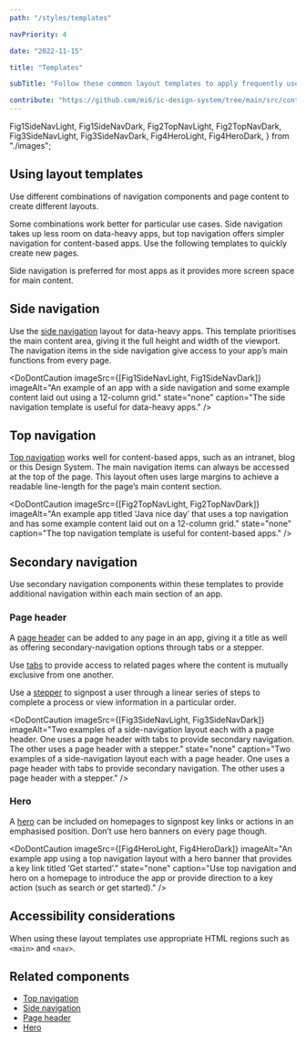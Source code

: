```yaml
---
path: "/styles/templates"

navPriority: 4

date: "2022-11-15"

title: "Templates"

subTitle: "Follow these common layout templates to apply frequently used navigation patterns to your app designs."

contribute: "https://github.com/mi6/ic-design-system/tree/main/src/content/structured/styles/templates.mdx"
---
```


  Fig1SideNavLight,
  Fig1SideNavDark,
  Fig2TopNavLight,
  Fig2TopNavDark,
  Fig3SideNavLight,
  Fig3SideNavDark,
  Fig4HeroLight,
  Fig4HeroDark,
} from "./images";

## Using layout templates

Use different combinations of navigation components and page content to create different layouts.

Some combinations work better for particular use cases. Side navigation takes up less room on data-heavy apps, but top navigation offers simpler navigation for content-based apps. Use the following templates to quickly create new pages.

Side navigation is preferred for most apps as it provides more screen space for main content.

## Side navigation

Use the [side navigation](/components/side-navigation) layout for data-heavy apps. This template prioritises the main content area, giving it the full height and width of the viewport. The navigation items in the side navigation give access to your app’s main functions from every page.

<DoDontCaution
  imageSrc={[Fig1SideNavLight, Fig1SideNavDark]}
  imageAlt="An example of an app with a side navigation and some example content laid out using a 12-column grid."
  state="none"
  caption="The side navigation template is useful for data-heavy apps."
/>

## Top navigation

[Top navigation](/components/top-navigation) works well for content-based apps, such as an intranet, blog or this Design System. The main navigation items can always be accessed at the top of the page. This layout often uses large margins to achieve a readable line-length for the page’s main content section.

<DoDontCaution
  imageSrc={[Fig2TopNavLight, Fig2TopNavDark]}
  imageAlt="An example app titled ‘Java nice day’ that uses a top navigation and has some example content laid out on a 12-column grid."
  state="none"
  caption="The top navigation template is useful for content-based apps."
/>

## Secondary navigation

Use secondary navigation components within these templates to provide additional navigation within each main section of an app.

### Page header

A [page header](/components/page-header) can be added to any page in an app, giving it a title as well as offering secondary-navigation options through tabs or a stepper.

Use [tabs](/components/tabs) to provide access to related pages where the content is mutually exclusive from one another.

Use a [stepper](/components/stepper) to signpost a user through a linear series of steps to complete a process or view information in a particular order.

<DoDontCaution
  imageSrc={[Fig3SideNavLight, Fig3SideNavDark]}
  imageAlt="Two examples of a side-navigation layout each with a page header. One uses a page header with tabs to provide secondary navigation. The other uses a page header with a stepper."
  state="none"
  caption="Two examples of a side-navigation layout each with a page header. One uses a page header with tabs to provide secondary navigation. The other uses a page header with a stepper."
/>

### Hero

A [hero](/components/hero) can be included on homepages to signpost key links or actions in an emphasised position. Don’t use hero banners on every page though.

<DoDontCaution
  imageSrc={[Fig4HeroLight, Fig4HeroDark]}
  imageAlt="An example app using a top navigation layout with a hero banner that provides a key link titled ‘Get started’."
  state="none"
  caption="Use top navigation and hero on a homepage to introduce the app or provide direction to a key action (such as search or get started)."
/>

## Accessibility considerations

When using these layout templates use appropriate HTML regions such as `<main>` and `<nav>`.

## Related components

- [Top navigation](/components/top-navigation)
- [Side navigation](/components/side-navigation)
- [Page header](/components/page-header)
- [Hero](/components/hero)
